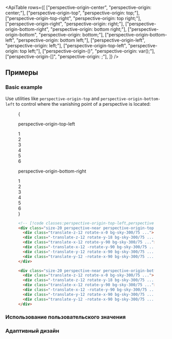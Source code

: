 

<ApiTable
  rows={[
    ["perspective-origin-center", "perspective-origin: center;"],
    ["perspective-origin-top", "perspective-origin: top;"],
    ["perspective-origin-top-right", "perspective-origin: top right;"],
    ["perspective-origin-right", "perspective-origin: right;"],
    ["perspective-origin-bottom-right", "perspective-origin: bottom right;"],
    ["perspective-origin-bottom", "perspective-origin: bottom;"],
    ["perspective-origin-bottom-left", "perspective-origin: bottom left;"],
    ["perspective-origin-left", "perspective-origin: left;"],
    ["perspective-origin-top-left", "perspective-origin: top left;"],
    ["perspective-origin-(<custom-property>)", "perspective-origin: var(<custom-property>);"],
    ["perspective-origin-[<value>]", "perspective-origin: <value>;"],
  ]}
/>

## Примеры

### Basic example

Use utilities like `perspective-origin-top` and `perspective-origin-bottom-left` to control where the vanishing point of a perspective is located:

<Figure>

<Example>
  {
    <div className="flex flex-col justify-around gap-8 text-sm leading-6 font-bold text-white sm:flex-row sm:gap-0">
      <div className="flex shrink-0 flex-col items-center">
        <p className="mb-3 text-center font-mono text-sm font-medium text-gray-500 dark:text-gray-400">
          perspective-origin-top-left
        </p>
        <div className="size-40 p-10">
          <div className="size-20 rotate-[0.75_1_0.75_45deg] perspective-near perspective-origin-top-left transform-3d *:backface-visible">
            <div className="absolute inset-0 translate-z-12 rotate-x-0 bg-sky-300/75 text-center text-4xl leading-20 font-bold text-sky-900 dark:bg-sky-400/85 dark:text-white">
              1
            </div>
            <div className="absolute inset-0 -translate-z-12 rotate-y-180 bg-sky-300/75 text-center text-4xl leading-20 font-bold text-sky-900 opacity-75 dark:bg-sky-400/85 dark:text-white">
              2
            </div>
            <div className="absolute inset-0 translate-x-12 rotate-y-90 bg-sky-300/75 text-center text-4xl leading-20 font-bold text-sky-900 opacity-75 dark:bg-sky-400/85 dark:text-white">
              3
            </div>
            <div className="absolute inset-0 -translate-x-12 -rotate-y-90 bg-sky-300/75 text-center text-4xl leading-20 font-bold text-sky-900 dark:bg-sky-400/85 dark:text-white">
              4
            </div>
            <div className="absolute inset-0 -translate-y-12 rotate-x-90 bg-sky-300/75 text-center text-4xl leading-20 font-bold text-sky-900 opacity-75 dark:bg-sky-400/85 dark:text-white">
              5
            </div>
            <div className="absolute inset-0 translate-y-12 -rotate-x-90 bg-sky-300/75 text-center text-4xl leading-20 font-bold text-sky-900 dark:bg-sky-400/85 dark:text-white">
              6
            </div>
          </div>
        </div>
      </div>
      <div className="flex shrink-0 flex-col items-center">
        <p className="mb-3 text-center font-mono text-sm font-medium text-gray-500 dark:text-gray-400">
          perspective-origin-bottom-right
        </p>
        <div className="size-40 p-10">
          <div className="size-20 rotate-[0.75_1_0.75_45deg] perspective-near perspective-origin-bottom-right transform-3d *:backface-visible">
            <div className="absolute inset-0 translate-z-12 rotate-x-0 bg-sky-300/75 text-center text-4xl leading-20 font-bold text-sky-900 dark:bg-sky-400/85 dark:text-white">
              1
            </div>
            <div className="absolute inset-0 -translate-z-12 rotate-y-180 bg-sky-300/75 text-center text-4xl leading-20 font-bold text-sky-900 opacity-75 dark:bg-sky-400/85 dark:text-white">
              2
            </div>
            <div className="absolute inset-0 translate-x-12 rotate-y-90 bg-sky-300/75 text-center text-4xl leading-20 font-bold text-sky-900 opacity-75 dark:bg-sky-400/85 dark:text-white">
              3
            </div>
            <div className="absolute inset-0 -translate-x-12 -rotate-y-90 bg-sky-300/75 text-center text-4xl leading-20 font-bold text-sky-900 dark:bg-sky-400/85 dark:text-white">
              4
            </div>
            <div className="absolute inset-0 -translate-y-12 rotate-x-90 bg-sky-300/75 text-center text-4xl leading-20 font-bold text-sky-900 opacity-75 dark:bg-sky-400/85 dark:text-white">
              5
            </div>
            <div className="absolute inset-0 translate-y-12 -rotate-x-90 bg-sky-300/75 text-center text-4xl leading-20 font-bold text-sky-900 dark:bg-sky-400/85 dark:text-white">
              6
            </div>
          </div>
        </div>
      </div>
    </div>
  }
</Example>

```html
<!-- [!code classes:perspective-origin-top-left,perspective-origin-bottom-right] -->
<div class="size-20 perspective-near perspective-origin-top-left ...">
  <div class="translate-z-12 rotate-x-0 bg-sky-300/75 ...">1</div>
  <div class="-translate-z-12 rotate-y-18 bg-sky-300/75 ...">2</div>
  <div class="translate-x-12 rotate-y-90 bg-sky-300/75 ...">3</div>
  <div class="-translate-x-12 -rotate-y-90 bg-sky-300/75 ...">4</div>
  <div class="-translate-y-12 rotate-x-90 bg-sky-300/75 ...">5</div>
  <div class="translate-y-12 -rotate-x-90 bg-sky-300/75 ...">6</div>
</div>

<div class="size-20 perspective-near perspective-origin-bottom-right …">
  <div class="translate-z-12 rotate-x-0 bg-sky-300/75 ...">1</div>
  <div class="-translate-z-12 rotate-y-18 bg-sky-300/75 ...">2</div>
  <div class="translate-x-12 rotate-y-90 bg-sky-300/75 ...">3</div>
  <div class="-translate-x-12 -rotate-y-90 bg-sky-300/75 ...">4</div>
  <div class="-translate-y-12 rotate-x-90 bg-sky-300/75 ...">5</div>
  <div class="translate-y-12 -rotate-x-90 bg-sky-300/75 ...">6</div>
</div>
```

</Figure>

### Использование пользовательского значения

<UsingACustomValue utility="perspective-origin" value="200%_150%" name="perspective origin" />

### Адаптивный дизайн

<ResponsiveDesign
  property="perspective-origin"
  defaultClass="perspective-origin-center"
  featuredClass="perspective-origin-bottom-left"
/>
